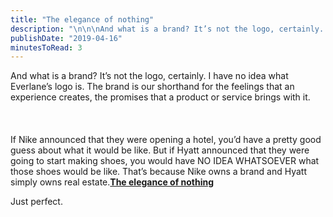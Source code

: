 ```yaml
---
title: "The elegance of nothing"
description: "\n\n\nAnd what is a brand? It’s not the logo, certainly. I have no idea what Everlane’s logo is. The brand is our shorthand for the feelings that an experience creates, the promises that a product or service brings with it.\n\n\n\n\n\nIf Nike announced that they were opening a hotel, you’d have a pretty good guess about what it would be like. But if Hyatt announced that they were going to start making shoes, you would have NO IDEA WHATSOEVER what those shoes would be like. That’s because Nike owns a bran"
publishDate: "2019-04-16"
minutesToRead: 3
---
```


<div class="blockquote">
<div><p>And what is a brand? It’s not the logo, certainly. I have no idea what Everlane’s logo is. The brand is our shorthand for the feelings that an experience creates, the promises that a product or service brings with it.<br />
<br /><br /><br />
If Nike announced that they were opening a hotel, you’d have a pretty good guess about what it would be like. But if Hyatt announced that they were going to start making shoes, you would have NO IDEA WHATSOEVER what those shoes would be like. That’s because Nike owns a brand and Hyatt simply owns real estate.<strong><a href="https://seths.blog/2019/04/the-elegance-of-nothing/?ref=antonsten.com">The elegance of nothing</a></strong></p></div>
</div>

<p>Just perfect.</p>